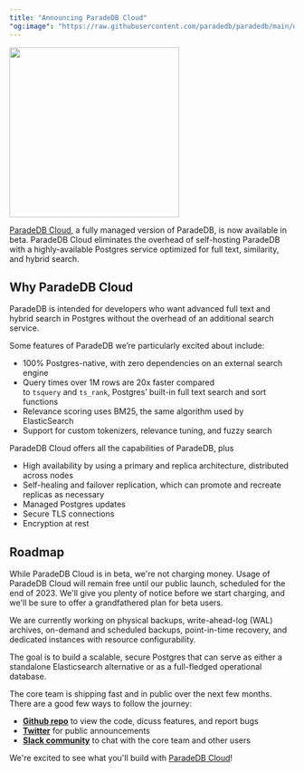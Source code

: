 ```yaml
---
title: "Announcing ParadeDB Cloud"
"og:image": "https://raw.githubusercontent.com/paradedb/paradedb/main/docs/blog/images/cloud.png"
---
```


<img height="300" src="/blog/images/cloud.png" noZoom />

[ParadeDB Cloud](https://dashboard.paradedb.com), a fully managed version of ParadeDB, is now available in beta. ParadeDB Cloud eliminates the
overhead of self-hosting ParadeDB with a highly-available Postgres service optimized for full text, similarity, and hybrid search.

## Why ParadeDB Cloud

ParadeDB is intended for developers who want advanced full text and hybrid search in Postgres without the overhead
of an additional search service.

Some features of ParadeDB we’re particularly excited about include:

- 100% Postgres-native, with zero dependencies on an external search engine
- Query times over 1M rows are 20x faster compared to `tsquery` and `ts_rank`, Postgres’ built-in full text search and sort functions
- Relevance scoring uses BM25, the same algorithm used by ElasticSearch
- Support for custom tokenizers, relevance tuning, and fuzzy search

ParadeDB Cloud offers all the capabilities of ParadeDB, plus

- High availability by using a primary and replica architecture, distributed across nodes
- Self-healing and failover replication, which can promote and recreate replicas as necessary
- Managed Postgres updates
- Secure TLS connections
- Encryption at rest

## Roadmap

While ParadeDB Cloud is in beta, we're not charging money. Usage of ParadeDB Cloud will remain free until our public launch, scheduled for the end of 2023. We'll give you plenty of notice before we start charging, and we'll be sure to offer a grandfathered plan for beta users.

We are currently working on physical backups, write-ahead-log (WAL) archives, on-demand and scheduled backups, point-in-time recovery, and dedicated instances with resource configurability.

The goal is to build a scalable, secure Postgres that can serve as either a standalone Elasticsearch alternative or as a full-fledged operational database.

The core team is shipping fast and in public over the next few months. There are a good few ways to follow the journey:

- **[Github repo](https://github.com/paradedb/paradedb)** to view the code, dicuss features, and report bugs
- **[Twitter](https://twitter.com/paradedb)** for public announcements
- **[Slack community](https://join.slack.com/t/paradedbcommunity/shared_invite/zt-217mordsh-ielS6BiZf7VW3rqKBFgAlQ)** to chat with the core team and other users

We're excited to see what you'll build with [ParadeDB Cloud](https://dashboard.paradedb.com)!
